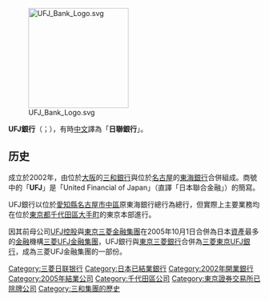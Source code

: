 {{Expand language|ja|time=2020-12-20T07:43:08+00:00}}
[[File:UFJ_Bank_Logo.svg|200px]]

'''UFJ銀行'''（{{lang-ja|株式会社UFJ銀行}}；{{lang-en|UFJ Bank Limited}}），有時[[中文|中文]]譯為「'''日聯銀行'''」。

==历史==
成立於2002年，由位於[[大阪市|大阪]]的[[三和銀行|三和銀行]]與位於[[名古屋|名古屋]]的[[東海銀行|東海銀行]]合併組成。商號中的「'''UFJ'''」是「United Financial of Japan」（直譯「日本聯合金融」）的簡寫。

UFJ銀行以位於[[愛知縣|愛知縣]][[名古屋市|名古屋市]][[中區_(名古屋市)|中區]]原東海銀行總行為總行，但實際上主要業務均在位於[[東京都|東京都]][[千代田區|千代田區]][[大手町|大手町]]的東京本部進行。

因其前母公司[[UFJ控股|UFJ控股]]與[[東京三菱金融集團|東京三菱金融集團]]在2005年10月1日合併為日本[[資產|資產]]最多的[[金融|金融]]機構[[三菱UFJ金融集團|三菱UFJ金融集團]]，UFJ銀行與[[東京三菱銀行|東京三菱銀行]]合併為[[三菱東京UFJ銀行|三菱東京UFJ銀行]]，成為三菱UFJ金融集團的一部份。

[[Category:三菱日联银行|Category:三菱日联银行]]
[[Category:日本已結業銀行|Category:日本已結業銀行]]
[[Category:2002年開業銀行|Category:2002年開業銀行]]
[[Category:2005年結業公司|Category:2005年結業公司]]
[[Category:千代田區公司|Category:千代田區公司]]
[[Category:東京證券交易所已除牌公司|Category:東京證券交易所已除牌公司]]
[[Category:三和集團的歷史|Category:三和集團的歷史]]